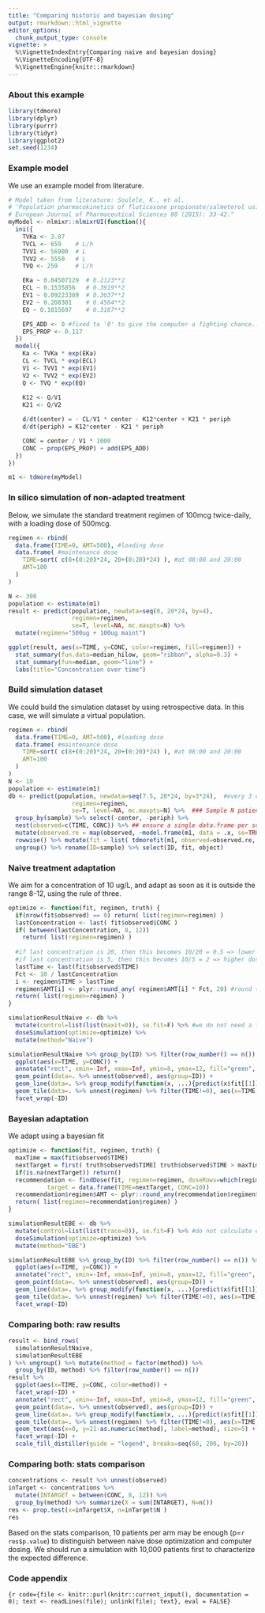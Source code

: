```yaml
---
title: "Comparing historic and bayesian dosing"
output: rmarkdown::html_vignette
editor_options:
  chunk_output_type: console
vignette: >
  %\VignetteIndexEntry{Comparing naive and bayesian dosing}
  %\VignetteEncoding{UTF-8}
  %\VignetteEngine{knitr::rmarkdown}
---
```

### About this example {-}

```r
library(tdmore)
library(dplyr)
library(purrr)
library(tidyr)
library(ggplot2)
set.seed(1234)
```

### Example model
We use an example model from literature.

```r
# Model taken from literature: Soulele, K., et al.
# 'Population pharmacokinetics of fluticasone propionate/salmeterol using two different dry powder inhalers.'
# European Journal of Pharmaceutical Sciences 80 (2015): 33-42."
myModel <- nlmixr::nlmixrUI(function(){
  ini({
    TVKa <- 3.87
    TVCL <- 659    # L/h
    TVV1 <- 56900  # L
    TVV2 <- 5550   # L
    TVQ <- 259     # L/h

    EKa ~ 0.04507129  # 0.2123**2
    ECL ~ 0.1535856   # 0.3919**2
    EV1 ~ 0.09223369  # 0.3037**2
    EV2 ~ 0.208301    # 0.4564**2
    EQ ~ 0.1015697    # 0.3187**2

    EPS_ADD <- 0 #fixed to '0' to give the computer a fighting chance...
    EPS_PROP <- 0.117
  })
  model({
    Ka <- TVKa * exp(EKa)
    CL <- TVCL * exp(ECL)
    V1 <- TVV1 * exp(EV1)
    V2 <- TVV2 * exp(EV2)
    Q <- TVQ * exp(EQ)
    
    K12 <- Q/V1
    K21 <- Q/V2

    d/dt(center) = - CL/V1 * center - K12*center + K21 * periph
    d/dt(periph) = K12*center - K21 * periph

    CONC = center / V1 * 1000
    CONC ~ prop(EPS_PROP) + add(EPS_ADD)
  })
})

m1 <- tdmore(myModel)
```

### In silico simulation of non-adapted treatment
Below, we simulate the standard treatment regimen of 100mcg twice-daily, with a loading dose of 500mcg.

```r
regimen <- rbind(
  data.frame(TIME=0, AMT=500), #loading dose
  data.frame( #maintenance dose
    TIME=sort( c(8+(0:20)*24, 20+(0:20)*24) ), #at 08:00 and 20:00
    AMT=100
  )
)

N <- 300
population <- estimate(m1)
result <- predict(population, newdata=seq(0, 20*24, by=4), 
                  regimen=regimen,
                  se=T, level=NA, mc.maxpts=N) %>%
  mutate(regimen="500ug + 100ug maint")

ggplot(result, aes(x=TIME, y=CONC, color=regimen, fill=regimen)) +
  stat_summary(fun.data=median_hilow, geom="ribbon", alpha=0.3) +
  stat_summary(fun=median, geom="line") +
  labs(title="Concentration over time")
```

### Build simulation dataset
We could build the simulation dataset by using retrospective data. In this case, we will simulate a virtual population.
```r
regimen <- rbind(
  data.frame(TIME=0, AMT=500), #loading dose
  data.frame( #maintenance dose
    TIME=sort( c(8+(0:20)*24, 20+(0:20)*24) ), #at 08:00 and 20:00
    AMT=100
  )
)
N <- 10
population <- estimate(m1)
db <- predict(population, newdata=seq(7.5, 20*24, by=3*24),  #every 3 days
                  regimen=regimen,
                  se=T, level=NA, mc.maxpts=N) %>%  ### Sample N patients
  group_by(sample) %>% select(-center, -periph) %>% 
  nest(observed=c(TIME, CONC)) %>% ## ensure a single data.frame per subject
  mutate(observed.re = map(observed, ~model.frame(m1, data = .x, se=TRUE, level=NA)) ) %>% ## add residual error
  rowwise() %>% mutate(fit = list( tdmorefit(m1, observed=observed.re, regimen=regimen, res = c(EKa=EKa, ECL=ECL, EV1=EV1, EV2=EV2, EQ=EQ)) ), object=list(fit$tdmore)) %>% ## Create the 'truth' using the true parameters used to simulate
  ungroup() %>% rename(ID=sample) %>% select(ID, fit, object)
``` 

### Naive treatment adaptation
We aim for a concentration of 10 ug/L, and adapt as soon as it is outside the range 8-12, using the rule of three.
```r
optimize <- function(fit, regimen, truth) {
  if(nrow(fit$observed) == 0) return( list(regimen=regimen) )
  lastConcentration <- last( fit$observed$CONC )
  if( between(lastConcentration, 8, 12))
    return( list(regimen=regimen) )
  
  #if last concentration is 20, then this becomes 10/20 = 0.5 => lower dose
  #if last concentration is 5, then this becomes 10/5 = 2 => higher dose
  lastTime <- last(fit$observed$TIME)
  Fct <- 10 / lastConcentration
  i <- regimen$TIME > lastTime
  regimen$AMT[i] <- plyr::round_any( regimen$AMT[i] * Fct, 20) #round to tablet size
  return( list(regimen=regimen) )
}

simulationResultNaive <- db %>%
  mutate(control=list(list(maxit=0)), se.fit=F) %>% #we do not need a fit; so use 'maxit=0' to not lose time with calculating a fit
  doseSimulation(optimize=optimize) %>%
  mutate(method="Naive")

simulationResultNaive %>% group_by(ID) %>% filter(row_number() == n()) %>%
  ggplot(aes(x=TIME, y=CONC)) +
  annotate("rect", xmin=-Inf, xmax=Inf, ymin=8, ymax=12, fill="green", alpha=0.2) +
  geom_point(data=. %>% unnest(observed), aes(group=ID)) +
  geom_line(data=. %>% group_modify(function(x, ...){predict(x$fit[[1]], x$regimen[[1]], newdata=seq(0, 20*24))}), aes(group=ID)) +
  geom_tile(data=. %>% unnest(regimen) %>% filter(TIME!=0), aes(x=TIME, y=20, fill=factor(AMT))) +
  facet_wrap(~ID)
```

### Bayesian adaptation
We adapt using a bayesian fit
```r
optimize <- function(fit, regimen, truth) {
  maxTime = max(fit$observed$TIME)
  nextTarget = first( truth$observed$TIME[ truth$observed$TIME > maxTime] )
  if(is.na(nextTarget)) return()
  recommendation <- findDose(fit, regimen=regimen, doseRows=which(regimen$TIME > maxTime), 
           target = data.frame(TIME=nextTarget, CONC=10))
  recommendation$regimen$AMT <- plyr::round_any(recommendation$regimen$AMT, 20) #round to tablet size
  return( list(regimen=recommendation$regimen) )
}

simulationResultEBE <- db %>%
  mutate(control=list(list(trace=0)), se.fit=F) %>% #do not calculate errors
  doseSimulation(optimize=optimize) %>%
  mutate(method="EBE")

simulationResultEBE %>% group_by(ID) %>% filter(row_number() == n()) %>%
  ggplot(aes(x=TIME, y=CONC)) +
  annotate("rect", xmin=-Inf, xmax=Inf, ymin=8, ymax=12, fill="green", alpha=0.2) +
  geom_point(data=. %>% unnest(observed), aes(group=ID)) +
  geom_line(data=. %>% group_modify(function(x, ...){predict(x$fit[[1]], x$regimen[[1]], newdata=seq(0, 20*24))}), aes(group=ID)) +
  geom_tile(data=. %>% unnest(regimen) %>% filter(TIME!=0), aes(x=TIME, y=20, fill=factor(AMT))) +
  facet_wrap(~ID)
```

### Comparing both: raw results
```r
result <- bind_rows(
  simulationResultNaive,
  simulationResultEBE
) %>% ungroup() %>% mutate(method = factor(method)) %>%
  group_by(ID, method) %>% filter(row_number() == n())
result %>%
  ggplot(aes(x=TIME, y=CONC, color=method)) +
  facet_wrap(~ID) +
  annotate("rect", xmin=-Inf, xmax=Inf, ymin=8, ymax=12, fill="green", alpha=0.2) +
  geom_point(data=. %>% unnest(observed), aes(group=ID)) +
  geom_line(data=. %>% group_modify(function(x, ...){predict(x$fit[[1]], x$regimen[[1]], newdata=seq(0, 20*24))}), aes(group=method)) +
  geom_tile(data=. %>% unnest(regimen) %>% filter(TIME!=0), aes(x=TIME, y=21-as.numeric(method), fill=AMT), color=NA) +
  geom_text(aes(x=0, y=21-as.numeric(method), label=method), size=5) + 
  facet_wrap(~ID) +
  scale_fill_distiller(guide = "legend", breaks=seq(60, 200, by=20))
```

### Comparing both: stats comparison
```r
concentrations <- result %>% unnest(observed)
inTarget <- concentrations %>%
  mutate(INTARGET = between(CONC, 8, 12)) %>%
  group_by(method) %>% summarize(X = sum(INTARGET), N=n())
res <- prop.test(x=inTarget$X, n=inTarget$N )
res
```

Based on the stats comparison, 10 patients per arm may be enough (p=`r res$p.value`) to distinguish between naive dose optimization and computer dosing. We should run a simulation with 10,000 patients first to characterize the expected difference.

### Code appendix
```{r code={file <- knitr::purl(knitr::current_input(), documentation = 0); text <- readLines(file); unlink(file); text}, eval = FALSE}
```
